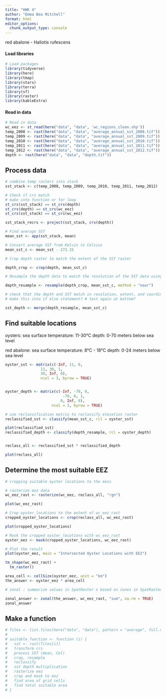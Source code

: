 ```yaml
---
title: "HWK 4"
author: "Emma Bea Mitchell"
format: html
editor_options: 
  chunk_output_type: console
---
```


red abalone - Haliotis rufescens

#### Load libraries

```r
# Load packages
library(tidyverse)
library(here)
library(tmap)
library(stars)
library(terra)
library(sf)
library(raster)
library(kableExtra)
```

#### Read in data

```r
# Read in data
wc_eez <- st_read(here("data", "data", 'wc_regions_clean.shp'))
temp_2008 <- rast(here("data", "data", "average_annual_sst_2008.tif"))
temp_2009 <- rast(here("data", "data", "average_annual_sst_2009.tif"))
temp_2010 <- rast(here("data", "data", "average_annual_sst_2010.tif"))
temp_2011 <- rast(here("data", "data", "average_annual_sst_2011.tif"))
temp_2012 <- rast(here("data", "data", "average_annual_sst_2012.tif"))
depth <- rast(here("data", "data", "depth.tif"))
```

## Process data

```r
# combine temp rasters into stack
sst_stack <- c(temp_2008, temp_2009, temp_2010, temp_2011, temp_2012)
```


```r
# Check if crs match
# make into function or for loop
st_crs(sst_stack) == st_crs(depth)
st_crs(depth) == st_crs(wc_eez)
st_crs(sst_stack) == st_crs(wc_eez)

sst_stack_recrs <- project(sst_stack, crs(depth))

```


```r
# Find average SST
mean_sst <- app(sst_stack, mean)

# Convert average SST from Kelvin to Celsius
mean_sst_c <- mean_sst - 273.15

```


```r
# Crop depth raster to match the extent of the SST raster

depth_crop <- crop(depth, mean_sst_c)

# Resample the depth data to match the resolution of the SST data using the nearest neighbor approach

depth_resample <- resample(depth_crop, mean_sst_c, method = "near")

# check that the depth and SST match in resolution, extent, and coordinate reference system
# make this into if else statement? # test again at bottom?

sst_depth <- merge(depth_resample, mean_sst_c)

```

## Find suitable locations

oysters:
sea surface temperature: 11-30°C
depth: 0-70 meters below sea level

red abalone: 
sea surface temperature: 8°C - 18°C 
depth: 0-24 meters below sea level

```r
oyster_sst <- matrix(c(-Inf, 11, 0,
                11, 30, 1, 
                30, Inf, 0),
                ncol = 3, byrow = TRUE)


oyster_depth <- matrix(c(-Inf, -70, 0,
                          -70, 0, 1, 
                         0, Inf, 0),
                     ncol = 3, byrow = TRUE)

# use reclassification matrix to reclassify elevation raster
reclassified_sst <- classify(mean_sst_c, rcl = oyster_sst)

plot(reclassified_sst)
reclassified_depth <- classify(depth_resample, rcl = oyster_depth)


reclass_all <- reclassified_sst * reclassified_depth

plot(reclass_all)
```

## Determine the most suitable EEZ

```r
# cropping suitable oyster locations to the eezs 

# rasterize eez data
wc_eez_rast <- rasterize(wc_eez, reclass_all, "rgn")

plot(wc_eez_rast)

# Crop oyster_locations to the extent of wc_eez_rast
cropped_oyster_locations <- crop(reclass_all, wc_eez_rast)

plot(cropped_oyster_locations)

# Mask the cropped oyster_locations with wc_eez_rast
oyster_eez <- mask(cropped_oyster_locations, wc_eez_rast)

# Plot the result
plot(oyster_eez, main = "Intersected Oyster Locations with EEZ")

tm_shape(wc_eez_rast) +
  tm_raster() 

area_cell <- cellSize(oyster_eez, unit = "km")
the_answer <- oyster_eez * area_cell

# zonal : summarize values in SpatRaster x based on zones in SpatRaster y

zonal_answer <- zonal(the_answer, wc_eez_rast, "sum", na.rm = TRUE) 
zonal_answer 
```

## Make a function

```r
# files <- list.files(here("data", "data"), pattern = "average", full.names = TRUE)
# 
# suitable_function <- function (i) {
#   sst <- rast(files[i])
#   transform crs
#   process SST (mean, Cel)
#   crop, resample
#   reclassify
#   sst depth multiplication
#   rasterize eez
#   crop and mask to eez
#   find area of grid cells
#   find total suitable area
# }



```

